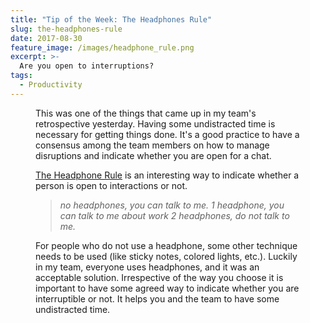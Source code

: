 ```yaml
---
title: "Tip of the Week: The Headphones Rule"
slug: the-headphones-rule
date: 2017-08-30
feature_image: /images/headphone_rule.png
excerpt: >-
  Are you open to interruptions?
tags:
  - Productivity
---
```

<Figure src="/images/headphone_rule.png" caption="'_I need some undistracted time_.'" />

This was one of the things that came up in my team's retrospective yesterday. Having some undistracted time is necessary for getting things done. It's a good practice to have a consensus among the team members on how to manage disruptions and indicate whether you are open for a chat.

[The Headphone Rule](http://theheadphonesrule.com/) is an interesting way to indicate whether a person is open to interactions or not.

> _no headphones, you can talk to me._
> _1 headphone, you can talk to me about work_
> _2 headphones, do not talk to me._

For people who do not use a headphone, some other technique needs to be used (like sticky notes, colored lights, etc.). Luckily in my team, everyone uses headphones, and it was an acceptable solution. Irrespective of the way you choose it is important to have some agreed way to indicate whether you are interruptible or not. It helps you and the team to have some undistracted time.